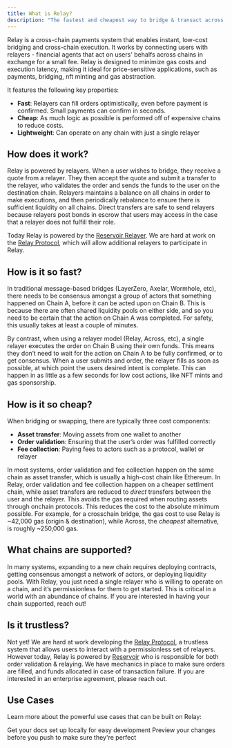 ```yaml
---
title: What is Relay?
description: "The fastest and cheapest way to bridge & transact across chains"
---
```


Relay is a cross-chain payments system that enables instant, low-cost bridging and cross-chain execution. It works by connecting users with relayers - financial agents that act on users' behalfs across chains in exchange for a small fee. Relay is designed to minimize gas costs and execution latency, making it ideal for price-sensitive applications, such as payments, bridging, nft minting and gas abstraction.

It features the following key properties:

- **Fast**: Relayers can fill orders optimistically, even before payment is confirmed. Small payments can confirm in seconds.
- **Cheap**: As much logic as possible is performed off of expensive chains to reduce costs.
- **Lightweight**: Can operate on any chain with just a single relayer

## How does it work?

Relay is powered by relayers. When a user wishes to bridge, they receive a quote from a relayer. They then accept the quote and submit a transfer to the relayer, who validates the order and sends the funds to the user on the destination chain. Relayers maintains a balance on all chains in order to make executions, and then periodically rebalance to ensure there is sufficient liquidity on all chains. Direct transfers are safe to send relayers because relayers post bonds in escrow that users may access in the case that a relayer does not fulfill their role.

Today Relay is powered by the [Reservoir Relayer](/how-it-works/the-reservoir-relayer). We are hard at work on the [Relay Protocol](/how-it-works/relay-protocol), which will allow additional relayers to participate in Relay.

## How is it so fast?

In traditional message-based bridges (LayerZero, Axelar, Wormhole, etc), there needs to be consensus amongst a group of actors that something happened on Chain A, before it can be acted upon on Chain B. This is because there are often shared liquidity pools on either side, and so you need to be certain that the action on Chain A was completed. For safety, this usually takes at least a couple of minutes.

By contrast, when using a relayer model (Relay, Across, etc), a single relayer executes the order on Chain B using their own funds. This means they don’t need to wait for the action on Chain A to be fully confirmed, or to get consensus. When a user submits and order, the relayer fills as soon as possible, at which point the users desired intent is complete. This can happen in as little as a few seconds for low cost actions, like NFT mints and gas sponsorship.

## How is it so cheap?

When bridging or swapping, there are typically three cost components:

- **Asset transfer**: Moving assets from one wallet to another
- **Order validation**: Ensuring that the user’s order was fulfilled correctly
- **Fee collection**: Paying fees to actors such as a protocol, wallet or relayer

In most systems, order validation and fee collection happen on the same chain as asset transfer, which is usually a high-cost chain like Ethereum. In Relay, order validation and fee collection happen on a cheaper settlment chain, while asset transfers are reduced to _direct_ transfers between the user and the relayer. This avoids the gas required when routing assets through onchain protocols. This reduces the cost to the absolute minimum possible. For example, for a crosschain bridge, the gas cost to use Relay is ~42,000 gas (origin & destination), while Across, the _cheapest_ alternative, is roughly ~250,000 gas.

## What chains are supported?

In many systems, expanding to a new chain requires deploying contracts, getting consensus amongst a network of actors, or deploying liquidity pools. With Relay, you just need a single relayer who is willing to operate on a chain, and it’s permissionless for them to get started. This is critical in a world with an abundance of chains. If you are interested in having your chain supported, reach out!

## Is it trustless?

Not yet! We are hard at work developing the [Relay Protocol](/how-it-works/relay-protocol), a trustless system that allows users to interact with a permissionless set of relayers. However today, Relay is powered by [Reservoir](https://reservoir.tools/) who is responsible for both order validation & relaying. We have mechanics in place to make sure orders are filled, and funds allocated in case of transaction failure. If you are interested in an enterprise agreement, please reach out.

## Use Cases

Learn more about the powerful use cases that can be built on Relay:

<CardGroup cols={2}>
  <Card
    title="Instant Bridging"
    icon="bridge"
    href="https://docs.relay.link/use-cases/instant-bridging"
  >
    Get your docs set up locally for easy development
  </Card>
  <Card
    title="Cross-chain Execution"
    icon="route"
    href="https://docs.relay.link/use-cases/cross-chain-execution"
  >
    Preview your changes before you push to make sure they're perfect
  </Card>
</CardGroup>
